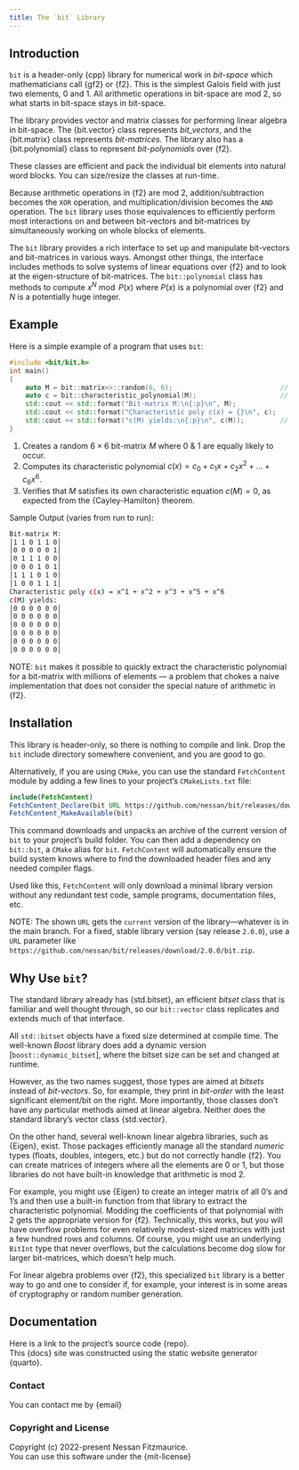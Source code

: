 ```yaml
---
title: The `bit` Library
---
```


## Introduction

`bit` is a header-only {cpp} library for numerical work in *bit-space* which mathematicians call {gf2} or {f2}.
This is the simplest Galois field with just two elements, 0 and 1.
All arithmetic operations in bit-space are mod 2, so what starts in bit-space stays in bit-space.

The library provides vector and matrix classes for performing linear algebra in bit-space.
The {bit.vector} class represents *bit_vectors*, and the {bit.matrix} class represents *bit-matrices*.
The library also has a {bit.polynomial} class to represent *bit-polynomials* over {f2}.

These classes are efficient and pack the individual bit elements into natural word blocks.
You can size/resize the classes at run-time.

Because arithmetic operations in {f2} are mod 2, addition/subtraction becomes the `XOR` operation, and multiplication/division becomes the `AND` operation.
The `bit` library uses those equivalences to efficiently perform most interactions on and between bit-vectors and bit-matrices by simultaneously working on whole blocks of elements.

The `bit` library provides a rich interface to set up and manipulate bit-vectors and bit-matrices in various ways.
Amongst other things, the interface includes methods to solve systems of linear equations over {f2} and to look at the eigen-structure of bit-matrices.
The `bit::polynomial` class has methods to compute $x^N\bmod{P(x)}$ where $P(x)$ is a polynomial over {f2} and $N$ is a potentially huge integer.

## Example

Here is a simple example of a program that uses `bit`:
```cpp
#include <bit/bit.h>
int main()
{
    auto M = bit::matrix<>::random(6, 6);                           // <1>
    auto c = bit::characteristic_polynomial(M);                     // <2>
    std::cout << std::format("Bit-matrix M:\n{:p}\n", M);
    std::cout << std::format("Characteristic poly c(x) = {}\n", c);
    std::cout << std::format("c(M) yields:\n{:p}\n", c(M));         // <3>
}
```
1. Creates a random $6\times6$ bit-matrix $M$ where 0 & 1 are equally likely to occur.
2. Computes its characteristic polynomial $c(x) = c_0 + c_1 x + c_2 x^2 + ... + c_6 x^6$.
3. Verifies that $M$ satisfies its own characteristic equation $c(M) = 0$, as expected from the {Cayley-Hamilton} theorem.

[Sample Output (varies from run to run):]{.bt}
```bash
Bit-matrix M:
│1 1 0 1 1 0│
│0 0 0 0 0 1│
│0 1 1 1 0 0│
│0 0 0 1 0 1│
│1 1 1 0 1 0│
│1 0 0 1 1 1│
Characteristic poly c(x) = x^1 + x^2 + x^3 + x^5 + x^6
c(M) yields:
│0 0 0 0 0 0│
│0 0 0 0 0 0│
│0 0 0 0 0 0│
│0 0 0 0 0 0│
│0 0 0 0 0 0│
│0 0 0 0 0 0│
```

NOTE: `bit` makes it possible to quickly extract the characteristic polynomial for a bit-matrix with millions of elements --- ​a problem that chokes a naive implementation that does not consider the special nature of arithmetic in {f2}.

## Installation

This library is header-only, so there is nothing to compile and link. Drop the `bit` include directory somewhere convenient, and you are good to go.

Alternatively, if you are using `CMake`, you can use the standard `FetchContent` module by adding a few lines to your project's `CMakeLists.txt` file:
```cmake
include(FetchContent)
FetchContent_Declare(bit URL https://github.com/nessan/bit/releases/download/current/bit.zip)
FetchContent_MakeAvailable(bit)
```
This command downloads and unpacks an archive of the current version of `bit` to your project's build folder. You can then add a dependency on `bit::bit`, a `CMake` alias for `bit`. `FetchContent` will automatically ensure the build system knows where to find the downloaded header files and any needed compiler flags.

Used like this, `FetchContent` will only download a minimal library version without any redundant test code, sample programs, documentation files, etc.

NOTE: The shown `URL` gets the `current` version of the library---whatever is in the main branch.
For a fixed, stable library version (say release `2.0.0`), use a `URL` parameter like `https://github.com/nessan/bit/releases/download/2.0.0/bit.zip`.


## Why Use `bit`?

The standard library already has {std.bitset}, an efficient *bitset* class that is familiar and well thought through, so our `bit::vector` class replicates and extends much of that interface.

All `std::bitset` objects have a fixed size determined at compile time.
The well-known *Boost* library does add a dynamic version [`boost::dynamic_bitset`], where the bitset size can be set and changed at runtime.

However, as the two names suggest, those types are aimed at *bitsets* instead of *bit-vectors*.
So, for example, they print in *bit-order* with the least significant element/bit on the right.
More importantly, those classes don't have any particular methods aimed at linear algebra.
Neither does the standard library's vector class {std.vector}.

On the other hand, several well-known linear algebra libraries, such as {Eigen}, exist.
Those packages efficiently manage all the standard *numeric* types (floats, doubles, integers, etc.) but do not correctly handle {f2}.
You can create matrices of integers where all the elements are 0 or 1, but those libraries do not have built-in knowledge that arithmetic is mod 2.

For example, you might use {Eigen} to create an integer matrix of all 0's and 1's and then use a built-in function from that library to extract the characteristic polynomial.
Modding the coefficients of that polynomial with 2 gets the appropriate version for {f2}.
Technically, this works, but you will have overflow problems for even relatively modest-sized matrices with just a few hundred rows and columns.
Of course, you might use an underlying `BitInt` type that never overflows, but the calculations become dog slow for larger bit-matrices, which doesn't help much.

For linear algebra problems over {f2}, this specialized `bit` library is a better way to go and one to consider if, for example, your interest is in some areas of cryptography or random number generation.

## Documentation

Here is a link to the project's source code {repo}. \
This {docs} site was constructed using the static website generator {quarto}.

### Contact

You can contact me by {email}

### Copyright and License

Copyright (c) 2022-present Nessan Fitzmaurice. \
You can use this software under the {mit-license}